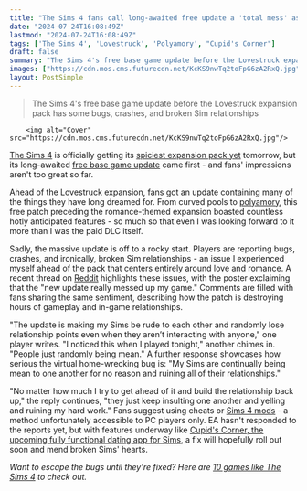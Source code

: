 ```yaml
---
title: "The Sims 4 fans call long-awaited free update a 'total mess' as bugs ironically see Sims 'ruining all of their relationships' ahead of Lovestruck expansion"
date: "2024-07-24T16:08:49Z"
lastmod: "2024-07-24T16:08:49Z"
tags: ['The Sims 4', 'Lovestruck', 'Polyamory', "Cupid's Corner"]
draft: false
summary: "The Sims 4's free base game update before the Lovestruck expansion pack has some bugs, crashes, and broken Sim relationships"
images: ["https://cdn.mos.cms.futurecdn.net/KcKS9nwTq2toFpG6zA2RxQ.jpg"]
layout: PostSimple
---
```

> The Sims 4's free base game update before the Lovestruck expansion pack has some bugs, crashes, and broken Sim relationships


        <img alt="Cover" src="https://cdn.mos.cms.futurecdn.net/KcKS9nwTq2toFpG6zA2RxQ.jpg"/>
        
[<u>The Sims 4</u>](https://www.gamesradar.com/the-sims-4-guide/) is officially getting its [<u>spiciest expansion pack yet</u>](https://www.gamesradar.com/games/the-sims/the-sims-4-lovestruck-is-eas-spiciest-expansion-pack-yet-bringing-back-the-iconic-sex-bed-that-introduced-woohoo-to-the-life-sim-series-24-years-ago/) tomorrow, but its long-awaited [<u>free base game update</u>](https://www.gamesradar.com/games/the-sims/the-sims-4-lovestruck-expansion-looks-good-but-the-free-base-game-update-accompanying-it-looks-even-better/) came first - and fans' impressions aren't too great so far.

Ahead of the Lovestruck expansion, fans got an update containing many of the things they have long dreamed for. From curved pools to [<u>polyamory</u>](https://www.gamesradar.com/games/the-sims/10-years-later-the-sims-4-is-finally-getting-its-long-requested-polyamory-feature-in-a-free-update-alongside-the-new-lovestruck-expansion/#comment-jump), this free patch preceding the romance-themed expansion boasted countless hotly anticipated features - so much so that even I was looking forward to it more than I was the paid DLC itself.

Sadly, the massive update is off to a rocky start. Players are reporting bugs, crashes, and ironically, broken Sim relationships - an issue I experienced myself ahead of the pack that centers entirely around love and romance. A recent thread on [Reddit](https://www.reddit.com/r/thesims/comments/1eapv49/ea_seriously/) highlights these issues, with the poster exclaiming that the "new update really messed up my game." Comments are filled with fans sharing the same sentiment, describing how the patch is destroying hours of gameplay and in-game relationships.

"The update is making my Sims be rude to each other and randomly lose relationship points even when they aren’t interacting with anyone," one player writes. "I noticed this when I played tonight," another chimes in. "People just randomly being mean." A further response showcases how serious the virtual home-wrecking bug is: "My Sims are continually being mean to one another for no reason and ruining all of their relationships."

"No matter how much I try to get ahead of it and build the relationship back up," the reply continues, "they just keep insulting one another and yelling and ruining my hard work." Fans suggest using cheats or [<u>Sims 4 mods</u>](https://www.gamesradar.com/best-sims-4-mods/) - a method unfortunately accessible to PC players only. EA hasn't responded to the reports yet, but with features underway like [<u>Cupid's Corner, the upcoming fully functional dating app for Sims</u>](https://www.gamesradar.com/games/the-sims/the-sims-4-lovestruck-reinvents-tinder-with-%5B%E2%80%A6%5Dds-corner-eas-upcoming-fully-functional-dating-app-for-sims/), a fix will hopefully roll out soon and mend broken Sims' hearts.

*Want to escape the bugs until they're fixed? Here are *[<u><em>10 games like The Sims 4</em></u>](https://www.gamesradar.com/games-like-the-sims/)* to check out.*
        